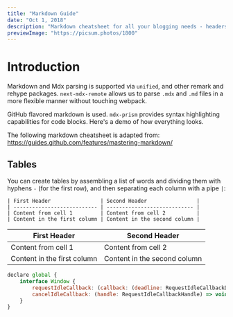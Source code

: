 ```yaml
---
title: "Markdown Guide"
date: "Oct 1, 2018"
description: "Markdown cheatsheet for all your blogging needs - headers, lists, images, tables and more! An illustrated guide based on GitHub Flavored Markdown. Markdown cheatsheet for all your blogging needs - headers, lists, images, tables and more! An illustrated guide based on GitHub Flavored Markdown. Markdown cheatsheet for all your blogging needs - headers, lists, images, tables and more! An illustrated guide based on GitHub Flavored Markdown. Markdown cheatsheet for all your blogging needs - headers, lists, images, tables and more! An illustrated guide based on GitHub Flavored Markdown."
previewImage: "https://picsum.photos/1800"
---
```


# Introduction

Markdown and Mdx parsing is supported via `unified`, and other remark and rehype packages. `next-mdx-remote` allows us to parse `.mdx` and `.md` files in a more flexible manner without touching webpack.

GitHub flavored markdown is used. `mdx-prism` provides syntax highlighting capabilities for code blocks. Here's a demo of how everything looks.

The following markdown cheatsheet is adapted from: https://guides.github.com/features/mastering-markdown/

## Tables

You can create tables by assembling a list of words and dividing them with hyphens `-` (for the first row), and then separating each column with a pipe `|`:

```
| First Header                | Second Header                |
| --------------------------- | ---------------------------- |
| Content from cell 1         | Content from cell 2          |
| Content in the first column | Content in the second column |
```

| First Header                | Second Header                |
| --------------------------- | ---------------------------- |
| Content from cell 1         | Content from cell 2          |
| Content in the first column | Content in the second column |

```js
declare global {
    interface Window {
        requestIdleCallback: (callback: (deadline: RequestIdleCallbackDeadline) => void, opts?: RequestIdleCallbackOptions) => RequestIdleCallbackHandle;
        cancelIdleCallback: (handle: RequestIdleCallbackHandle) => void;
    }
}
```
